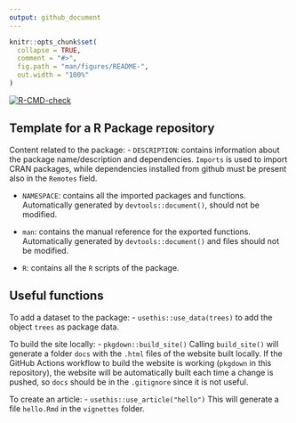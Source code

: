 ---
output: github_document
---

```{r, include = FALSE}
knitr::opts_chunk$set(
  collapse = TRUE,
  comment = "#>",
  fig.path = "man/figures/README-",
  out.width = "100%"
)
```

<!-- badges: start -->
  [![R-CMD-check](https://github.com/caravagnalab/pkgTemplate/workflows/R-CMD-check/badge.svg)](https://github.com/caravagnalab/pkgTemplate/actions)
<!-- badges: end -->


## Template for a R Package repository

Content related to the package:
- `DESCRIPTION`: contains information about the package name/description and dependencies. `Imports` is used to import CRAN packages, while dependencies installed from github must be present also in the `Remotes` field.

- `NAMESPACE`: contains all the imported packages and functions. Automatically generated by `devtools::document()`, should not be modified.

- `man`: contains the manual reference for the exported functions. Automatically generated by `devtools::document()` and files should not be modified.

- `R`: contains all the `R` scripts of the package.


## Useful functions

To add a dataset to the package:
- `usethis::use_data(trees)` to add the object `trees` as package data.

To build the site locally:
- `pkgdown::build_site()`
  Calling `build_site()` will generate a folder `docs` with the `.html` files of the website built locally. 
  If the GitHub Actions workflow to build the website is working (`pkgdown` in this repository), the website will be automatically built each time a change is pushed, so `docs` should be in the `.gitignore` since it is not useful.

To create an article:
- `usethis::use_article("hello")`
  This will generate a file `hello.Rmd` in the `vignettes` folder.

